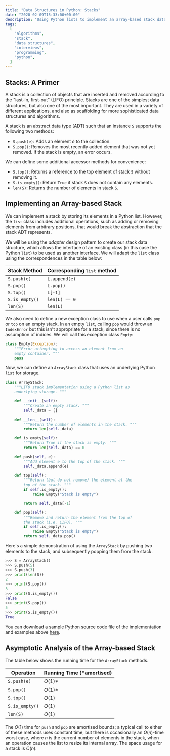 ```yaml
---
title: "Data Structures in Python: Stacks"
date: "2020-02-09T15:33:00+00:00"
description: "Using Python lists to implement an array-based stack data structure."
tags:
  [
    "algorithms",
    "stack",
    "data structures",
    "interviews",
    "programming",
    "python",
  ]
---
```


## Stacks: A Primer

A stack is a collection of objects that are inserted and removed according to the "last-in, first-out" (LIFO) principle. Stacks are one of the simplest data structures, but also one of the most important. They are used in a variety of different applications, and also as scaffolding for more sophisticated data structures and algorithms.

A stack is an abstract data type (ADT) such that an instance `S` supports the following two methods:

- `S.push(e)`: Adds an element ${e}$ to the collection.
- `S.pop()`: Removes the most recently added element that was not yet removed. If the stack is empty, an error occurs.

We can define some additional accessor methods for convenience:

- `S.top()`: Returns a reference to the top element of stack `S` without removing it.
- `S.is_empty()`: Return `True` if stack `S` does not contain any elements.
- `len(S)`: Returns the number of elements in stack `S`.

## Implementing an Array-based Stack

We can implement a stack by storing its elements in a Python list. However, the `list` class includes additional operations, such as adding or removing elements from arbitrary positions, that would break the abstraction that the stack ADT represents.

We will be using the _adapter_ design pattern to create our stack data structure, which allows the interface of an existing class (in this case the Python `list`) to be used as another interface. We will adapt the `list` class using the correspondences in the table below:

| Stack Method   | Corresponding `list` method |
| -------------- | --------------------------- |
| `S.push(e)`    | `L.append(e)`               |
| `S.pop()`      | `L.pop()`                   |
| `S.top()`      | `L[-1]`                     |
| `S.is_empty()` | `len(L) == 0`               |
| `len(S)`       | `len(L)`                    |

We also need to define a new exception class to use when a user calls `pop` or `top` on an empty stack. In an empty `list`, calling `pop` would throw an `IndexError` but this isn't appropriate for a stack, since there is no assumption of indices. We will call this exception class `Empty`:

```python
class Empty(Exception):
    """Error attempting to access an element from an
    empty container. """
    pass
```

Now, we can define an `ArrayStack` class that uses an underlying Python `list` for storage.

```python
class ArrayStack:
    """LIFO stack implementation using a Python list as
    underlying storage. """

    def __init__(self):
        """Create an empty stack. """
        self._data = []

    def __len__(self):
        """Return the number of elements in the stack. """
        return len(self._data)

    def is_empty(self):
        """Return True if the stack is empty. """
        return len(self._data) == 0

    def push(self, e):
        """Add element e to the top of the stack. """
        self._data.append(e)

    def top(self):
        """Return (but do not remove) the element at the
        top of the stack. """
        if self.is_empty():
            raise Empty("Stack is empty")

        return self._data[-1]

    def pop(self):
        """Remove and return the element from the top of
        the stack (i.e. LIFO). """
        if self.is_empty():
            raise Empty("Stack is empty")
        return self._data.pop()

```

Here's a simple demonstration of using the `ArrayStack` by pushing two elements to the stack, and subsequently popping them from the stack.

```python
>>> S = ArrayStack()
>>> S.push(5)
>>> S.push(3)
>>> print(len(S))
2
>>> print(S.pop())
3
>>> print(S.is_empty())
False
>>> print(S.pop())
5
>>> print(S.is_empty())
True
```

You can download a sample Python source code file of the implementation and examples above [here](sample_stack.py).

## Asymptotic Analysis of the Array-based Stack

The table below shows the running time for the `ArrayStack` methods.

| Operation      | Running Time (\*amortised) |
| -------------- | -------------------------- |
| `S.push(e)`    | $O(1)$\*                   |
| `S.pop()`      | $O(1)$\*                   |
| `S.top()`      | $O(1)$                     |
| `S.is_empty()` | $O(1)$                     |
| `len(S)`       | $O(1)$                     |

The $O(1)$ time for `push` and `pop` are amortised bounds; a typical call to either of these methods uses constant time, but there is occasionally an $O({n})$-time worst case, where $n$ is the current number of elements in the stack, when an operation causes the list to resize its internal array. The space usage for a stack is $O({n})$.
